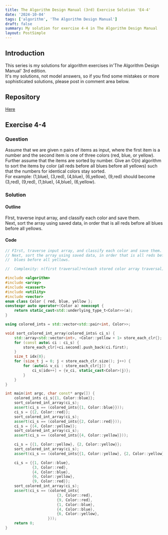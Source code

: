 ```yaml
---
title: The Algorithm Design Manual (3rd) Exercise Solution 'E4-4'
date: '2024-10-04'
tags: ['algorithm', 'The Algorithm Design Manual']
draft: false
summary: My solution for exercise 4-4 in The Algorithm Design Manual
layout: PostSimple
---
```


<TOCInline toc={props.toc} toHeading={5} asDisclosure={true} />

## Introduction

This series is my solutions for algorithm exercises in'The Algorithm Design Manual' 3rd edition.  
It's my solutions, not model answers, so if you find some mistakes or more sophisticated solutions, please post in comment area below.

## Repository

[Here](https://github.com/dede-20191130/tadm-solutions)

## Exercise 4-4

### Question

Assume that we are given n pairs of items as input, where the first item
is a number and the second item is one of three colors (red, blue, or yellow).
Further assume that the items are sorted by number. Give an O(n) algorithm
to sort the items by color (all reds before all blues before all yellows) such that
the numbers for identical colors stay sorted.  
For example: (1,blue), (3,red), (4,blue), (6,yellow), (9,red) should become (3,red),
(9,red), (1,blue), (4,blue), (6,yellow).

### Solution

#### Outline

FIrst, traverse input array, and classify each color and save them.  
Next, sort the array using saved data, in order that is all reds before all
blues before all yellows.

#### Code

```cpp
// FIrst, traverse input array, and classify each color and save them.
// Next, sort the array using saved data, in order that is all reds before all
//  blues before all yellows.

//  Complexity: n(first traversal)+n(each stored color array traversal) = Θ(n)

#include <algorithm>
#include <array>
#include <cassert>
#include <utility>
#include <vector>
enum class Color { red, blue, yellow };
constexpr auto operator+(Color a) noexcept {
    return static_cast<std::underlying_type_t<Color>>(a);
}

using colored_ints = std::vector<std::pair<int, Color>>;

void sort_colored_int_array(colored_ints& ci_s) {
    std::array<std::vector<int>, +Color::yellow + 1> store_each_clr{};
    for (const auto& ci : ci_s) {
        store_each_clr[+ci.second].push_back(ci.first);
    }
    size_t idx{0};
    for (size_t j = 0; j < store_each_clr.size(); j++) {
        for (auto&& v_ci : store_each_clr[j]) {
            ci_s[idx++] = {v_ci, static_cast<Color>(j)};
        }
    }
}

int main(int argc, char const* argv[]) {
    colored_ints ci_s{{1, Color::blue}};
    sort_colored_int_array(ci_s);
    assert(ci_s == (colored_ints{{1, Color::blue}}));
    ci_s = {{2, Color::red}};
    sort_colored_int_array(ci_s);
    assert(ci_s == (colored_ints{{2, Color::red}}));
    ci_s = {{4, Color::yellow}};
    sort_colored_int_array(ci_s);
    assert(ci_s == (colored_ints{{4, Color::yellow}}));

    ci_s = {{1, Color::yellow}, {2, Color::yellow}};
    sort_colored_int_array(ci_s);
    assert(ci_s == (colored_ints{{1, Color::yellow}, {2, Color::yellow}}));

    ci_s = {{1, Color::blue},
            {3, Color::red},
            {4, Color::blue},
            {6, Color::yellow},
            {9, Color::red}};
    sort_colored_int_array(ci_s);
    assert(ci_s == (colored_ints{
                       {3, Color::red},
                       {9, Color::red},
                       {1, Color::blue},
                       {4, Color::blue},
                       {6, Color::yellow},
                   }));
    return 0;
}

```
